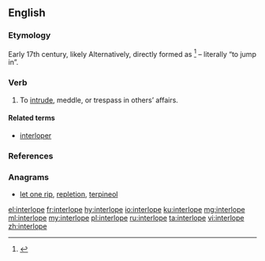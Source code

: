 ==English==
===Etymology===
Early 17th century, likely {{back-form|interloper|nocap=1|lang=en}} Alternatively, directly formed as {{prefix|inter|lope|t2=leap, jump|lang=en}}<ref>{{R:Online Etymology Dictionary}}</ref> – literally “to jump in”.

===Verb===
{{en-verb|interlopes|interloping|interloped|interloped}}

#To [[intrude]], meddle, or trespass in others’ affairs.

====Related terms====
*[[interloper]]

===References===
<references/>

===Anagrams===
* [[let one rip#English|let one rip]], [[repletion#English|repletion]], [[terpineol#English|terpineol]]

[[el:interlope]]
[[fr:interlope]]
[[hy:interlope]]
[[io:interlope]]
[[ku:interlope]]
[[mg:interlope]]
[[ml:interlope]]
[[my:interlope]]
[[pl:interlope]]
[[ru:interlope]]
[[ta:interlope]]
[[vi:interlope]]
[[zh:interlope]]
